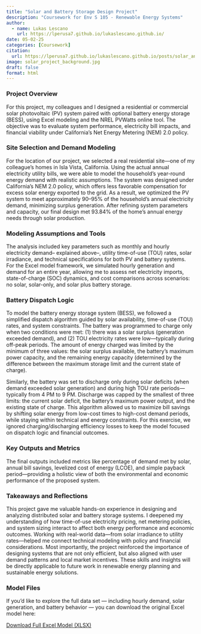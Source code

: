 ```yaml
---
title: "Solar and Battery Storage Design Project"
description: "Coursework for Env S 105 - Renewable Energy Systems"
author:
  - name: Lukas Lescano
    url: https://lperusa7.github.io/lukaslescano.github.io/
date: 05-02-25
categories: [Coursework]
citation:
  url: https://lperusa7.github.io/lukaslescano.github.io/posts/solar_and_battery_storage_design_project/
image: solar_project_background.jpg
draft: false
format: html
---
```


### Project Overview

For this project, my colleagues and I designed a residential or commercial solar photovoltaic (PV) system paired with optional battery energy storage (BESS), using Excel modeling and the NREL PVWatts online tool. The objective was to evaluate system performance, electricity bill impacts, and financial viability under California's Net Energy Metering (NEM) 2.0 policy.

### Site Selection and Demand Modeling

For the location of our project, we selected a real residential site—one of my colleague’s homes in Isla Vista, California. Using the actual annual electricity utility bills, we were able to model the household's year-round energy demand with realistic assumptions. The system was designed under California's NEM 2.0 policy, which offers less favorable compensation for excess solar energy exported to the grid. As a result, we optimized the PV system to meet approximately 90–95% of the household’s annual electricity demand, minimizing surplus generation. After refining system parameters and capacity, our final design met 93.84% of the home’s annual energy needs through solar production.

### Modeling Assumptions and Tools

The analysis included key parameters such as monthly and hourly electricity demand-- explained above--, utility time-of-use (TOU) rates, solar irradiance, and technical specifications for both PV and battery systems. For the Excel model framework, we simulated hourly generation and demand for an entire year, allowing me to assess net electricity imports, state-of-charge (SOC) dynamics, and cost comparisons across scenarios: no solar, solar-only, and solar plus battery storage.

### Battery Dispatch Logic

To model the battery energy storage system (BESS), we followed a simplified dispatch algorithm guided by solar availability, time-of-use (TOU) rates, and system constraints. The battery was programmed to charge only when two conditions were met: (1) there was a solar surplus (generation exceeded demand), and (2) TOU electricity rates were low—typically during off-peak periods. The amount of energy charged was limited by the minimum of three values: the solar surplus available, the battery’s maximum power capacity, and the remaining energy capacity (determined by the difference between the maximum storage limit and the current state of charge).

Similarly, the battery was set to discharge only during solar deficits (when demand exceeded solar generation) and during high TOU rate periods—typically from 4 PM to 9 PM. Discharge was capped by the smallest of three limits: the current solar deficit, the battery’s maximum power output, and the existing state of charge. This algorithm allowed us to maximize bill savings by shifting solar energy from low-cost times to high-cost demand periods, while staying within technical and energy constraints. For this exercise, we ignored charging/discharging efficiency losses to keep the model focused on dispatch logic and financial outcomes.

### Key Outputs and Metrics

The final outputs included metrics like percentage of demand met by solar, annual bill savings, levelized cost of energy (LCOE), and simple payback period—providing a holistic view of both the environmental and economic performance of the proposed system.

### Takeaways and Reflections

This project gave me valuable hands-on experience in designing and analyzing distributed solar and battery storage systems. I deepened my understanding of how time-of-use electricity pricing, net metering policies, and system sizing interact to affect both energy performance and economic outcomes. Working with real-world data—from solar irradiance to utility rates—helped me connect technical modeling with policy and financial considerations. Most importantly, the project reinforced the importance of designing systems that are not only efficient, but also aligned with user demand patterns and local market incentives. These skills and insights will be directly applicable to future work in renewable energy planning and sustainable energy solutions.

### Model Files

If you’d like to explore the full data set — including hourly demand, solar generation, and battery behavior — you can download the original Excel model here:

[Download Full Excel Model (XLSX)](../../posts/solar_and_battery_storage_design_project/solar_excel_model.xlsx)


